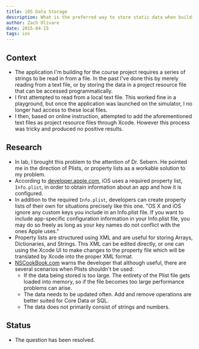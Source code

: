 ```yaml
---
title: iOS Data Storage
description: What is the preferred way to store static data when building an iOS application?
author: Zach Olivare
date: 2015-04-15
tags: ios
---
```


## Context

- The application I'm building for the course project requires a series of strings to be read in from a file. In the past I've done this by merely reading from a text file, or by storing the data in a project resource file that can be accessed programmatically.
- I first attempted to read from a local text file. This worked fine in a playground, but once the application was launched on the simulator, I no longer had access to these local files.
- I then, based on online instruction, attempted to add the aforementioned text files as project resource files through Xcode. However this process was tricky and produced no positive results.

## Research

- In lab, I brought this problem to the attention of Dr. Sebern. He pointed me in the direction of Plists, or property lists as a workable solution to my problem.
- According to [developer.apple.com](https://developer.apple.com/library/ios/documentation/General/Reference/InfoPlistKeyReference/Articles/AboutInformationPropertyListFiles.html), iOS uses a required property list, `Info.plist`, in order to obtain information about an app and how it is configured.
- In addition to the required `Info.plist`, developers can create property lists of their own for situations precisely like this one. "OS X and iOS ignore any custom keys you include in an Info.plist file. If you want to include app-specific configuration information in your Info.plist file, you may do so freely as long as your key names do not conflict with the ones Apple uses."
- Property lists are structured using XML and are useful for storing Arrays, Dictionaries, and Strings. This XML can be edited directly, or one can using the Xcode UI to make changes to the property file which will be translated by Xcode into the proper XML format.
- [NSCookBook.com](http://nscookbook.com/2013/02/ios-programming-recipe-13-using-property-lists-plists/) warns the developer that although useful, there are several scenarios when Plists shouldn't be used:
  - If the data being stored is too large. The entirety of the Plist file gets loaded into memory, so if the file becomes too large performance problems can arise.
  - The data needs to be updated often. Add and remove operations are better suited for Core Data or SQL.
  - The data does not primarily consist of strings and numbers.

## Status

- The question has been resolved.
